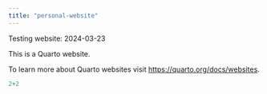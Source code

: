 ```yaml
---
title: "personal-website"
---
```


Testing website: 2024-03-23

This is a Quarto website.

To learn more about Quarto websites visit <https://quarto.org/docs/websites>.

```r
2+2
```
